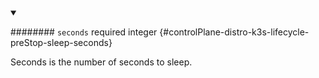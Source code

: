 
<details className="config-field" data-expandable="false" open>
<summary>

######## `seconds` <span className="config-field-required" data-required="false">required</span> <span className="config-field-type">integer</span> <span className="config-field-default"></span> <span className="config-field-enum"></span> {#controlPlane-distro-k3s-lifecycle-preStop-sleep-seconds}

Seconds is the number of seconds to sleep.

</summary>



</details>
